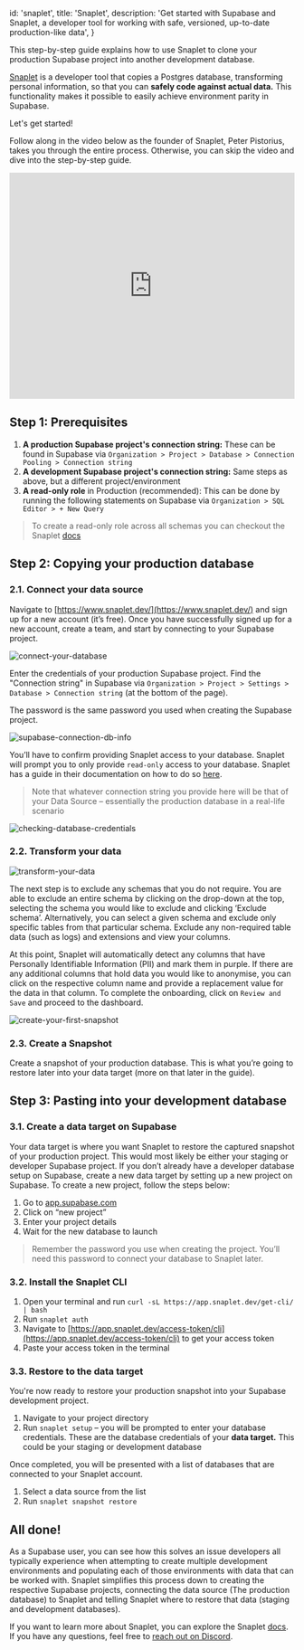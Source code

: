 
  id: 'snaplet',
  title: 'Snaplet',
  description:
    'Get started with Supabase and Snaplet, a developer tool for working with safe, versioned, up-to-date production-like data',
}

This step-by-step guide explains how to use Snaplet to clone your production Supabase project into another development database.

[Snaplet](https://snaplet.dev/) is a developer tool that copies a Postgres database, transforming personal information, so that you can **safely code against actual data.** This functionality makes it possible to easily achieve environment parity in Supabase.

Let's get started!

Follow along in the video below as the founder of Snaplet, Peter Pistorius, takes you through the entire process. Otherwise, you can skip the video and dive into the step-by-step guide.

<div className="video-container">
  <iframe
    src="https://www.youtube.com/embed/oPtMMhdhEP4?rel=0"
    frameborder="0"
    allow="accelerometer; autoplay; encrypted-media; gyroscope; picture-in-picture; modestbranding; showinfo=0"
    allowfullscreen
    width="100%"
    height="400px"
  ></iframe>
</div>

## Step 1: Prerequisites

1. **A production Supabase project's connection string:** These can be found in Supabase via `Organization > Project > Database > Connection Pooling > Connection string`
2. **A development Supabase project's connection string:** Same steps as above, but a different project/environment
3. **A read-only role** in Production (recommended): This can be done by running the following statements on Supabase via `Organization > SQL Editor > + New Query`

> To create a read-only role across all schemas you can checkout the Snaplet [docs](https://docs.snaplet.dev/guides/postgresql/#create-a-read-only-role)

## Step 2: Copying your production database

### 2.1. Connect your data source

Navigate to [https://www.snaplet.dev/](https://www.snaplet.dev/) and sign up for a new account (it’s free). Once you have successfully signed up for a new account, create a team, and start by connecting to your Supabase project.

![connect-your-database](/docs/img/guides/integrations/snaplet/connect-your-database.png)

Enter the credentials of your production Supabase project. Find the "Connection string" in Supabase via `Organization > Project > Settings > Database > Connection string` (at the bottom of the page).

The password is the same password you used when creating the Supabase project.

![supabase-connection-db-info](/docs/img/guides/integrations/snaplet/supabase-connection-db-info.png)

You’ll have to confirm providing Snaplet access to your database. Snaplet will prompt you to only provide `read-only` access to your database. Snaplet has a guide in their documentation on how to do so [here](https://docs.snaplet.dev/guides/postgresql/#create-read-only-role).

> Note that whatever connection string you provide here will be that of your Data Source – essentially the production database in a real-life scenario

![checking-database-credentials](/docs/img/guides/integrations/snaplet/checking-database-credentials.png)

### 2.2. Transform your data

![transform-your-data](/docs/img/guides/integrations/snaplet/transform-your-data.png)

The next step is to exclude any schemas that you do not require. You are able to exclude an entire schema by clicking on the drop-down at the top, selecting the schema you would like to exclude and clicking ‘Exclude schema’. Alternatively, you can select a given schema and exclude only specific tables from that particular schema. Exclude any non-required table data (such as logs) and extensions and view your columns.

At this point, Snaplet will automatically detect any columns that have Personally Identifiable Information (PII) and mark them in purple. If there are any additional columns that hold data you would like to anonymise, you can click on the respective column name and provide a replacement value for the data in that column. To complete the onboarding, click on `Review and Save` and proceed to the dashboard.

![create-your-first-snapshot](/docs/img/guides/integrations/snaplet/create-your-first-snapshot.png)

### 2.3. Create a Snapshot

Create a snapshot of your production database. This is what you’re going to restore later into your data target (more on that later in the guide).

## Step 3: Pasting into your development database

### 3.1. Create a data target on Supabase

Your data target is where you want Snaplet to restore the captured snapshot of your production project. This would most likely be either your staging or developer Supabase project. If you don’t already have a developer database setup on Supabase, create a new data target by setting up a new project on Supabase. To create a new project, follow the steps below:

1. Go to [app.supabase.com](https://app.supabase.com/)
2. Click on “new project”
3. Enter your project details
4. Wait for the new database to launch

> Remember the password you use when creating the project. You’ll need this password to connect your database to Snaplet later.

### 3.2. Install the Snaplet CLI

1. Open your terminal and run `curl -sL https://app.snaplet.dev/get-cli/ | bash`
2. Run `snaplet auth`
3. Navigate to [https://app.snaplet.dev/access-token/cli](https://app.snaplet.dev/access-token/cli) to get your access token
4. Paste your access token in the terminal

### 3.3. Restore to the data target

You're now ready to restore your production snapshot into your Supabase development project.

1. Navigate to your project directory
2. Run `snaplet setup` – you will be prompted to enter your database credentials. These are the database credentials of your **data target.** This could be your staging or development database

Once completed, you will be presented with a list of databases that are connected to your Snaplet account.

1. Select a data source from the list
2. Run `snaplet snapshot restore`

## All done!

As a Supabase user, you can see how this solves an issue developers all typically experience when attempting to create multiple development environments and populating each of those environments with data that can be worked with. Snaplet simplifies this process down to creating the respective Supabase projects, connecting the data source (The production database) to Snaplet and telling Snaplet where to restore that data (staging and development databases).

If you want to learn more about Snaplet, you can explore the Snaplet [docs](https://docs.snaplet.dev/). If you have any questions, feel free to [reach out on Discord](https://discord.com/invite/6HUuajc866).


